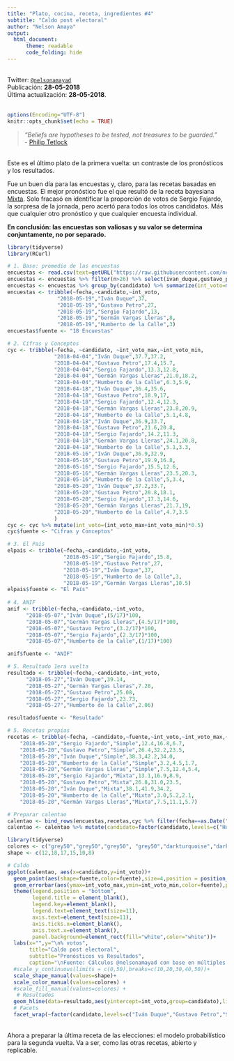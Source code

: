 ---
title: "Plato, cocina, receta, ingredientes #4"
subtitle: "Caldo post electoral"
author: "Nelson Amaya"
output: 
  html_document:
      theme: readable
      code_folding: hide
---
<br>
Twitter: [`@nelsonamayad`](https://twitter.com/NelsonAmayaD)
<br>
Publicación: **28-05-2018**
<br>
Última actualización: **28-05-2018**.
<br>
<br>
```{r setup, include=FALSE}
options(Encoding="UTF-8")
knitr::opts_chunk$set(echo = TRUE)
```
> *"Beliefs are hypotheses to be tested, not treasures to be guarded."*<br>
- [Philip Tetlock](https://www.sas.upenn.edu/tetlock/)

<br>
Este es el último plato de la primera vuelta: un contraste de los pronósticos y los resultados.

Fue un buen día para las encuestas y, claro, para las recetas basadas en encuestas. El mejor pronóstico fue el que resultó de la receta bayesiana [Mixta](https://nelsonamayad.github.io/mixto/mixto). Solo fracasó en identificar la proporción de votos de Sergio Fajardo, la sorpresa de la jornada, pero acertó para todos los otros candidatos. Más que cualquier otro pronóstico y que cualquier encuesta individual. 

**En conclusión: las encuestas son valiosas y su valor se determina conjuntamente, no por separado.**

```{r, echo=T, message=FALSE}
library(tidyverse)
library(RCurl)

# 1. Base: promedio de las encuestas
encuestas <- read.csv(text=getURL("https://raw.githubusercontent.com/nelsonamayad/Elecciones-presidenciales-2018/master/Elecciones%202018/encuestas2018.csv"))
encuestas <- encuestas %>% filter(n>26) %>% select(ivan_duque,gustavo_petro,sergio_fajardo,german_vargas_lleras,humberto_delacalle) %>% gather(candidato, int_voto)
encuestas <- encuestas %>% group_by(candidato) %>% summarize(int_voto=mean(int_voto) %>% format(digits=0))
encuestas <- tribble(~fecha,~candidato,~int_voto,
                "2018-05-19","Iván Duque",37,
                "2018-05-19","Gustavo Petro",27,
                "2018-05-19","Sergio Fajardo",13,
                "2018-05-19","Germán Vargas Lleras",8,
                "2018-05-19","Humberto de la Calle",3)
encuestas$fuente <- "18 Encuestas"

# 2. Cifras y Conceptos
cyc <- tribble(~fecha, ~candidato, ~int_voto_max,~int_voto_min,
               "2018-04-04","Iván Duque",37.7,37.2,
               "2018-04-04","Gustavo Petro",17.4,15.7,
               "2018-04-04","Sergio Fajardo",13.3,12.8,
               "2018-04-04","Germán Vargas Lleras",21.0,18.2,
               "2018-04-04","Humberto de la Calle",6.3,5.9,
               "2018-04-18","Iván Duque",36.4,35.6,
               "2018-04-18","Gustavo Petro",18.9,17,
               "2018-04-18","Sergio Fajardo",12.4,12.3,
               "2018-04-18","Germán Vargas Lleras",23.8,20.9,
               "2018-04-18","Humberto de la Calle",5.1,4.8,
               "2018-04-18","Iván Duque",36.9,33.7,
               "2018-04-18","Gustavo Petro",21.6,20.8,
               "2018-04-18","Sergio Fajardo",14.2,11.3,
               "2018-04-18","Germán Vargas Lleras",24.1,20.8,
               "2018-04-18","Humberto de la Calle",5.1,3.3,
               "2018-05-16","Iván Duque",36.9,32.9,
               "2018-05-16","Gustavo Petro",19.9,16.8,
               "2018-05-16","Sergio Fajardo",15.5,12.6,
               "2018-05-16","Germán Vargas Lleras",23.5,20.3,
               "2018-05-16","Humberto de la Calle",5,3.4,
               "2018-05-20","Iván Duque",37.2,33.7,
               "2018-05-20","Gustavo Petro",20.8,18.1,
               "2018-05-20","Sergio Fajardo",17.3,14.6,
               "2018-05-20","Germán Vargas Lleras",21.7,19,
               "2018-05-20","Humberto de la Calle",4.7,3.5
               )
cyc <- cyc %>% mutate(int_voto=(int_voto_max+int_voto_min)*0.5)
cyc$fuente <- "Cifras y Conceptos" 

# 3. El País
elpais <- tribble(~fecha,~candidato,~int_voto,
                  "2018-05-19","Sergio Fajardo",15.8,
                  "2018-05-19","Gustavo Petro",27,
                  "2018-05-19","Iván Duque",37,
                  "2018-05-19","Humberto de la Calle",3,
                  "2018-05-19","Germán Vargas Lleras",10.5)
elpais$fuente <- "El País"
  
# 4. ANIF
anif <- tribble(~fecha,~candidato,~int_voto,
      "2018-05-07","Iván Duque",(5/17)*100,
      "2018-05-07","Germán Vargas Lleras",(4.5/17)*100,
      "2018-05-07","Gustavo Petro",(3.2/17)*100,
      "2018-05-07","Sergio Fajardo",(2.3/17)*100,
      "2018-05-07","Humberto de la Calle",(1/17)*100)

anif$fuente <- "ANIF"

# 5. Resultado 1era vuelta
resultado <- tribble(~fecha,~candidato,~int_voto,
      "2018-05-27","Iván Duque",39.14,
      "2018-05-27","Germán Vargas Lleras",7.28,
      "2018-05-27","Gustavo Petro",25.08,
      "2018-05-27","Sergio Fajardo",23.73,
      "2018-05-27","Humberto de la Calle",2.06)

resultado$fuente <- "Resultado"

# 5. Recetas propias
recetas <- tribble(~fecha, ~candidato,~fuente,~int_voto,~int_voto_max,~int_voto_min,
    "2018-05-20","Sergio Fajardo","Simple",12.4,16.8,6.7,
    "2018-05-20","Gustavo Petro","Simple",26.4,32.2,23.5,
    "2018-05-20","Iván Duque","Simple",38.3,42.2,34.0,
    "2018-05-20","Humberto de la Calle","Simple",3.2,4.5,1.7,
    "2018-05-20","Germán Vargas Lleras","Simple",7.5,12.4,5.4,
    "2018-05-20","Sergio Fajardo","Mixta",13.1,16.9,8.9,
    "2018-05-20","Gustavo Petro","Mixta",26.8,31.0,23.5,
    "2018-05-20","Iván Duque","Mixta",38.1,41.9,34.2,
    "2018-05-20","Humberto de la Calle","Mixta",3.0,5.2,2.1,
    "2018-05-20","Germán Vargas Lleras","Mixta",7.5,11.1,5.7)

# Preparar calentao
calentao <- bind_rows(encuestas,recetas,cyc %>% filter(fecha==as.Date("2018-05-20")),anif,elpais)
calentao <- calentao %>% mutate(candidato=factor(candidato,levels=c("Humberto de la Calle","Germán Vargas Lleras","Sergio Fajardo","Gustavo Petro","Iván Duque")))

```

```{r, echo=FALSE, message=FALSE, fig.width=9, fig.align="center"}
library(tidyverse)
colores <- c("grey50","grey50","grey50", "grey50","darkturquoise","darkturquoise")
shape <- c(12,18,17,15,10,8)

# Caldo
ggplot(calentao, aes(x=candidato,y=int_voto))+
  geom_point(aes(shape=fuente,color=fuente),size=4,position = position_dodge(0.8))+
  geom_errorbar(aes(ymax=int_voto_max,ymin=int_voto_min,color=fuente),position = position_dodge(0.8),width=0.5)+
  theme(legend.position = "bottom",
        legend.title = element_blank(),
        legend.key=element_blank(),
        legend.text=element_text(size=11),
        axis.text=element_text(size=11),
        axis.ticks.x=element_blank(),
        axis.text.x=element_blank(),
        panel.background=element_rect(fill="white",color="white"))+
  labs(x="",y="\n% votos",
       title="Caldo post electoral",
       subtitle="Pronósticos vs Resultados",
       caption="\nFuente: Cálculos @nelsonamayad con base en múltiples fuentes")+
  #scale_y_continuous(limits = c(0,50),breaks=c(10,20,30,40,50))+
  scale_shape_manual(values=shape)+
  scale_color_manual(values=colores) +
  #scale_fill_manual(values=colores) +
   # Resultados
  geom_hline(data=resultado,aes(yintercept=int_voto,group=candidato),linetype="dashed")+
  # Facets
  facet_wrap(~factor(candidato,levels=c("Iván Duque","Gustavo Petro","Sergio Fajardo","Germán Vargas Lleras","Humberto de la Calle")),nrow = 1, scales = "free")
```
<br>
Ahora a preparar la última receta de las elecciones: el modelo probabilístico para la segunda vuelta. Va a ser, como las otras recetas, abierto y replicable. 